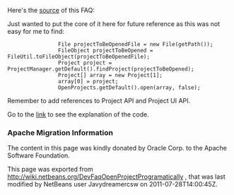 <!--

    Licensed to the Apache Software Foundation (ASF) under one
    or more contributor license agreements.  See the NOTICE file
    distributed with this work for additional information
    regarding copyright ownership.  The ASF licenses this file
    to you under the Apache License, Version 2.0 (the
    "License"); you may not use this file except in compliance
    with the License.  You may obtain a copy of the License at

      http://www.apache.org/licenses/LICENSE-2.0

    Unless required by applicable law or agreed to in writing,
    software distributed under the License is distributed on an
    "AS IS" BASIS, WITHOUT WARRANTIES OR CONDITIONS OF ANY
    KIND, either express or implied.  See the License for the
    specific language governing permissions and limitations
    under the License.

-->
Here's the [http://wiki.netbeans.org/OpenProjectsProgramaticallyInNetBeansIDE source] of this FAQ: 

Just wanted to put the core of it here for future reference as this was not easy for me to find:
<pre>
                File projectToBeOpenedFile = new File(getPath());
                FileObject projectToBeOpened = FileUtil.toFileObject(projectToBeOpenedFile);
                Project project = ProjectManager.getDefault().findProject(projectToBeOpened);
                Project[] array = new Project[1];
                array[0] = project;
                OpenProjects.getDefault().open(array, false);
</pre>

Remember to add references to Project API and Project UI API.

Go to the [http://wiki.netbeans.org/OpenProjectsProgramaticallyInNetBeansIDE link] to see the explanation of the code.

===Apache Migration Information===

The content in this page was kindly donated by Oracle Corp. to the
Apache Software Foundation.

This page was exported from http://wiki.netbeans.org/DevFaqOpenProjectProgramatically , 
that was last modified by NetBeans user Javydreamercsw 
on 2011-07-28T14:00:45Z.

